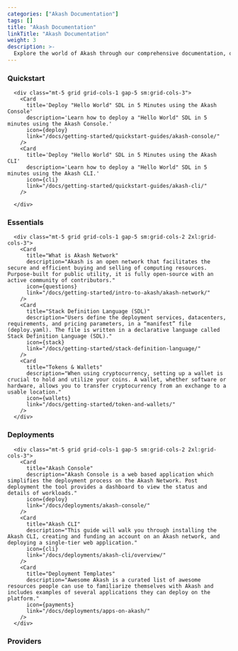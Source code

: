 ```yaml
---
categories: ["Akash Documentation"]
tags: []
title: "Akash Documentation"
linkTitle: "Akash Documentation"
weight: 3
description: >-
  Explore the world of Akash through our comprehensive documentation, offering tutorials and a rich repository of platform insights.
---
```





### Quickstart

      <div class="mt-5 grid grid-cols-1 gap-5 sm:grid-cols-3">
        <Card
          title='Deploy "Hello World" SDL in 5 Minutes using the Akash Console'
          description='Learn how to deploy a "Hello World" SDL in 5 minutes using the Akash Console.'
          icon={deploy}
          link="/docs/getting-started/quickstart-guides/akash-console/"
        />
        <Card
          title='Deploy "Hello World" SDL in 5 Minutes using the Akash CLI'
          description='Learn how to deploy a "Hello World" SDL in 5 minutes using the Akash CLI.'
          icon={cli}
          link="/docs/getting-started/quickstart-guides/akash-cli/"
        />

      </div>

### Essentials

      <div class="mt-5 grid grid-cols-1 gap-5 sm:grid-cols-2 2xl:grid-cols-3">
        <Card
          title="What is Akash Network"
          description="Akash is an open network that facilitates the secure and efficient buying and selling of computing resources. Purpose-built for public utility, it is fully open-source with an active community of contributors."
          icon={questions}
          link="/docs/getting-started/intro-to-akash/akash-network/"
        />
        <Card
          title="Stack Definition Language (SDL)"
          description="Users define the deployment services, datacenters, requirements, and pricing parameters, in a “manifest” file (deploy.yaml). The file is written in a declarative language called Stack Definition Language (SDL)."
          icon={stack}
          link="/docs/getting-started/stack-definition-language/"
        />
        <Card
          title="Tokens & Wallets"
          description="When using cryptocurrency, setting up a wallet is crucial to hold and utilize your coins. A wallet, whether software or hardware, allows you to transfer cryptocurrency from an exchange to a usable location."
          icon={wallets}
          link="/docs/getting-started/token-and-wallets/"
        />
      </div>

### Deployments

      <div class="mt-5 grid grid-cols-1 gap-5 sm:grid-cols-2 2xl:grid-cols-3">
        <Card
          title="Akash Console"
          description="Akash Console is a web based application which simplifies the deployment process on the Akash Network. Post deployment the tool provides a dashboard to view the status and details of workloads."
          icon={deploy}
          link="/docs/deployments/akash-console/"
        />
        <Card
          title="Akash CLI"
          description="This guide will walk you through installing the Akash CLI, creating and funding an account on an Akash network, and deploying a single-tier web application."
          icon={cli}
          link="/docs/deployments/akash-cli/overview/"
        />
        <Card
          title="Deployment Templates"
          description="Awesome Akash is a curated list of awesome resources people can use to familiarize themselves with Akash and includes examples of several applications they can deploy on the platform."
          icon={payments}
          link="/docs/deployments/apps-on-akash/"
        />
      </div>

### Providers

<div class="mt-5 grid grid-cols-1 gap-5 sm:grid-cols-2 2xl:grid-cols-3">
  <Card
    title="Kubernetes Cluster for Akash Providers"
    description="The setup of a Kubernetes cluster is the responsibility of the provider. This guide provides best practices and recommendations for setting up a Kubernetes cluster. This document is not a comprehensive guide and assumes pre-existing Kubernetes knowledge."
    icon={gpus}
    link="/docs/providers/build-a-cloud-provider/kubernetes-cluster-for-akash-providers/kubernetes-cluster-for-akash-providers/"
  />
  <Card
    title="Build a Cloud Provider with Praetor App"
    description="Praetor App provides an easy way to become a cloud provider for Akash Network. You can become a provider using a simplified UI rather than Command-line Interface. Once you become a cloud provider, and if the deployers choose your provider to deploy their application, they pay you in AKT."
    icon={praetor}
    link="https://docs.praetorapp.com/akash-provider/build-a-cloud-provider"
  />
  <Card
    title="Akash Provider FAQ and Guide "
    description="Use the techniques detailed in this guide to verify Akash Provider functionality and troubleshoot issues as they appear."
    icon={rocket}
    link="/docs/providers/provider-faq-and-guide/"
  />
</div>
